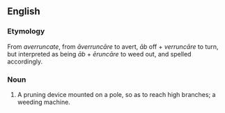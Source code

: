 ==English==

===Etymology===
From ''averruncate'', from {{etyl|la|en}} ''āverruncāre'' to avert, ''āb'' off + ''verruncāre'' to turn, but interpreted as being ''āb'' + ''ēruncāre'' to weed out, and spelled accordingly.

===Noun===
{{en-noun}}

# A pruning device mounted on a pole, so as to reach high branches; a weeding machine.